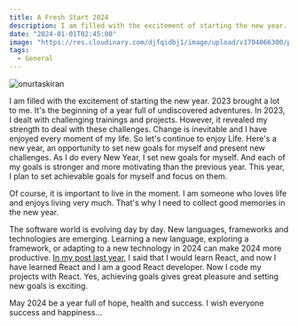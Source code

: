 ```yaml
---
title: A Fresh Start 2024
description: I am filled with the excitement of starting the new year. 2023 brought a lot to me. It's the beginning of a year full of undiscovered adventures. In 2023...
date: "2024-01-01T02:45:00"
image: "https://res.cloudinary.com/djfqidbj1/image/upload/v1704066300/pghxsp6qqy4bllu0a4ae.jpg"
tags:
  - General
---
```


<img
  className="w-full rounded-xl"
  src="https://res.cloudinary.com/djfqidbj1/image/upload/v1704066300/pghxsp6qqy4bllu0a4ae.jpg"
  alt="onurtaskiran"
/>

I am filled with the excitement of starting the new year. 2023 brought a lot to me. It's the beginning of a year full of undiscovered adventures. In 2023, I dealt with challenging trainings and projects. However, it revealed my strength to deal with these challenges. Change is inevitable and I have enjoyed every moment of my life. So let's continue to enjoy Life. Here's a new year, an opportunity to set new goals for myself and present new challenges. As I do every New Year, I set new goals for myself. And each of my goals is stronger and more motivating than the previous year. This year, I plan to set achievable goals for myself and focus on them.

Of course, it is important to live in the moment. I am someone who loves life and enjoys living very much. That's why I need to collect good memories in the new year.

The software world is evolving day by day. New languages, frameworks and technologies are emerging. Learning a new language, exploring a framework, or adapting to a new technology in 2024 can make 2024 more productive. <a href="/blog/happy-new-year-welcome-2023">In my post last year</a>, I said that I would learn React, and now I have learned React and I am a good React developer. Now I code my projects with React. Yes, achieving goals gives great pleasure and setting new goals is exciting.

May 2024 be a year full of hope, health and success. I wish everyone success and happiness...
